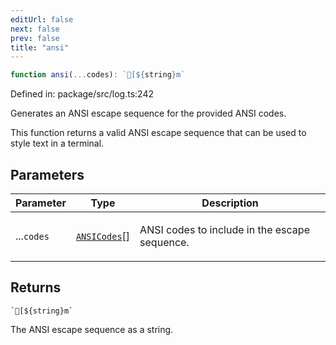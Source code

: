 ```yaml
---
editUrl: false
next: false
prev: false
title: "ansi"
---
```


```ts
function ansi(...codes): `[${string}m`
```

Defined in: package/src/log.ts:242

Generates an ANSI escape sequence for the provided ANSI codes.

This function returns a valid ANSI escape sequence that can be used
to style text in a terminal.

## Parameters

<table>
<thead>
<tr>
<th>Parameter</th>
<th>Type</th>
<th>Description</th>
</tr>
</thead>
<tbody>
<tr>
<td>

...`codes`

</td>
<td>

[`ANSICodes`](/reference/enumerations/ansicodes/)[]

</td>
<td>

ANSI codes to include in the escape sequence.

</td>
</tr>
</tbody>
</table>

## Returns

`` `[${string}m` ``

The ANSI escape sequence as a string.
